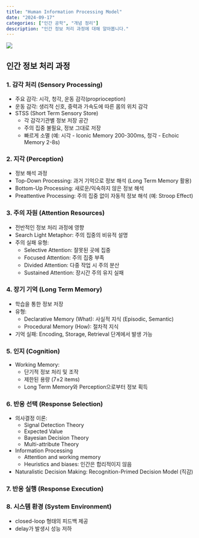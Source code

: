 ```yaml
---
title: "Human Information Processing Model"
date: "2024-09-17"
categories: ["인간 공학", "개념 정리"]
description: "인간 정보 처리 과정에 대해 알아봅니다."
---
```


![](/img/db-thumb.jpg){.post-thumbnail}

## 인간 정보 처리 과정

### 1. 감각 처리 (Sensory Processing)
- 주요 감각: 시각, 청각, 운동 감각(proprioception)
- 운동 감각: 생리적 신호, 중력과 가속도에 따른 몸의 위치 감각
- STSS (Short Term Sensory Store)
  - 각 감각기관별 정보 저장 공간
  - 주의 집중 불필요, 정보 그대로 저장
  - 빠르게 소멸 (예: 시각 - Iconic Memory 200-300ms, 청각 - Echoic Memory 2-8s)

### 2. 지각 (Perception)
- 정보 해석 과정
- Top-Down Processing: 과거 기억으로 정보 해석 (Long Term Memory 활용)
- Bottom-Up Processing: 새로운/익숙하지 않은 정보 해석
- Preattentive Processing: 주의 집중 없이 자동적 정보 해석 (예: Stroop Effect)

### 3. 주의 자원 (Attention Resources)
- 전반적인 정보 처리 과정에 영향
- Search Light Metaphor: 주의 집중의 비유적 설명
- 주의 실패 유형:
  - Selective Attention: 잘못된 곳에 집중
  - Focused Attention: 주의 집중 부족
  - Divided Attention: 다중 작업 시 주의 분산
  - Sustained Attention: 장시간 주의 유지 실패

### 4. 장기 기억 (Long Term Memory)
- 학습을 통한 정보 저장
- 유형:
  - Declarative Memory (What): 사실적 지식 (Episodic, Semantic)
  - Procedural Memory (How): 절차적 지식
- 기억 실패: Encoding, Storage, Retrieval 단계에서 발생 가능

### 5. 인지 (Cognition)
- Working Memory:
  - 단기적 정보 처리 및 조작
  - 제한된 용량 (7±2 items)
  - Long Term Memory와 Perception으로부터 정보 획득

### 6. 반응 선택 (Response Selection)
- 의사결정 이론:
  - Signal Detection Theory
  - Expected Value
  - Bayesian Decision Theory
  - Multi-attribute Theory
- Information Processing
  - Attention and working memory
  - Heuristics and biases: 인간은 합리적이지 않음
- Naturalistic Decision Making: Recognition-Primed Decision Model (직감)

### 7. 반응 실행 (Response Execution)

### 8. 시스템 환경 (System Environment)
- closed-loop 형태의 피드백 제공
- delay가 발생시 성능 저하
